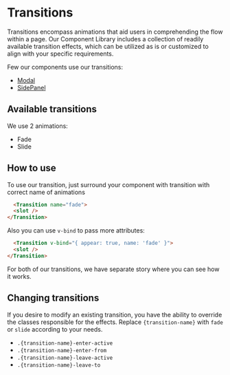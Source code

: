 
<Meta title="Utilities/Transitions/Docs" />

# Transitions
Transitions encompass animations that aid users in comprehending the flow within a page.
Our Component Library includes a collection of readily available transition effects, which can be utilized as is or customized to align with your specific requirements.

Few our components use our transitions:
- [Modal](?path=/docs/organisms-modal--docs)
- [SidePanel](?path=/docs/organisms-sidepanel--docs)

## Available transitions
We use 2 animations:
- Fade
- Slide

## How to use
To use our transition, just surround your component with transition with correct name of animations
```html
  <Transition name="fade">
  <slot />
</Transition>
```
Also you can use ```v-bind``` to pass more attributes:
```html
  <Transition v-bind="{ appear: true, name: 'fade' }">
  <slot />
</Transition>
```
For both of our transitions, we have separate story where you can see how it works.

## Changing transitions
If you desire to modify an existing transition, you have the ability to override the classes responsible for the effects.
Replace ```{transition-name}``` with ```fade``` or ```slide``` according to your needs.

- ```.{transition-name}-enter-active```
- ```.{transition-name}-enter-from```
- ```.{transition-name}-leave-active```
- ```.{transition-name}-leave-to```

